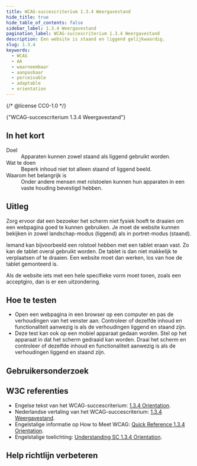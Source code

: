 ```yaml
---
title: WCAG-succescriterium 1.3.4 Weergavestand
hide_title: true
hide_table_of_contents: false
sidebar_label: 1.3.4 Weergavestand
pagination_label: WCAG-succescriterium 1.3.4 Weergavestand
description: Een website is staand en liggend gelijkwaardig.
slug: 1.3.4
keywords:
  - WCAG
  - AA
  - waarneembaar
  - aanpasbaar
  - perceivable
  - adaptable
  - orientation
---
```


{/* @license CC0-1.0 */}


<WcagHeadingGroup level={1} conformanceLevel="Niveau AA">
  {"WCAG-succescriterium 1.3.4 Weergavestand"}
</WcagHeadingGroup>

## In het kort

<dl>
  <div class="dl__item">
    <dt class="dl__term">Doel</dt>
    <dd class="dl__definition">Apparaten kunnen zowel staand als liggend gebruikt worden.</dd>
  </div>
  <div class="dl__item">
    <dt class="dl__term">Wat te doen</dt>
    <dd class="dl__definition">Beperk inhoud niet tot alleen staand of liggend beeld.</dd>
  </div>
  <div class="dl__item">
    <dt class="dl__term">Waarom het belangrijk is</dt>
    <dd class="dl__definition">
      Onder andere mensen met rolstoelen kunnen hun apparaten in een vaste houding bevestigd hebben.
    </dd>
  </div>
</dl>

## Uitleg

<Summary />

Zorg ervoor dat een bezoeker het scherm niet fysiek hoeft te draaien om een webpagina goed te kunnen gebruiken. Je moet de website kunnen bekijken in zowel landschap-modus (liggend) als in portret-modus (staand).

Iemand kan bijvoorbeeld een rolstoel hebben met een tablet eraan vast. Zo kan de tablet overal gebruikt worden. De tablet is dan niet makkelijk te verplaatsen of te draaien. Een website moet dan werken, los van hoe de tablet gemonteerd is.

Als de website iets met een hele specifieke vorm moet tonen, zoals een acceptgiro, dan is er een uitzondering.

## Hoe te testen

- Open een webpagina in een browser op een computer en pas de verhoudingen van het venster aan. Controleer of dezelfde inhoud en functionaliteit aanwezig is als de verhoudingen liggend en staand zijn.
- Deze test kan ook op een mobiel apparaat gedaan worden. Stel op het apparaat in dat het scherm gedraaid kan worden. Draai het scherm en controleer of dezelfde inhoud en functionaliteit aanwezig is als de verhoudingen liggend en staand zijn.

## Gebruikersonderzoek

<CTAGebruikersonderzoek />

## W3C referenties

- Engelse tekst van het WCAG-succescriterium: [<span lang="en">1.3.4 Orientation</span>](https://www.w3.org/TR/WCAG22/#orientation).
- Nederlandse vertaling van het WCAG-succescriterium: [1.3.4 Weergavestand](https://www.w3.org/Translations/WCAG22-nl/#weergavestand).
- Engelstalige informatie op <span lang="en">How to Meet WCAG</span>: [<span lang="en">Quick Reference 1.3.4 Orientation</span>](https://www.w3.org/WAI/WCAG22/quickref/#orientation).
- Engelstalige toelichting: [<span lang="en">Understanding SC 1.3.4 Orientation</span>](https://www.w3.org/WAI/WCAG22/Understanding/orientation.html).

<SpotlightSection>
  <Markdown omitH1 headinglevel={3}>
    <Disclaimer />
  </Markdown>
</SpotlightSection>

## Help richtlijn verbeteren

<Markdown omitH1 headinglevel={3}>
  <WCAGFooterInfo />
</Markdown>
